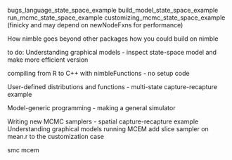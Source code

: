 
bugs_language_state_space_example
build_model_state_space_example
run_mcmc_state_space_example
customizing_mcmc_state_space_example (finicky and may depend on newNodeFxns for performance)

How nimble goes beyond other packages
how you could build on nimble


to do:
Understanding graphical models
 - inspect state-space model and make more efficient version

compiling from R to C++ with nimbleFunctions
 - no setup code

User-defined distributions and functions
 - multi-state capture-recapture example

Model-generic programming
 - making a general simulator

Writing new MCMC samplers
 - spatial capture-recapture example
Understanding graphical models
running MCEM
add slice sampler on mean.r to the customization case

smc
mcem
